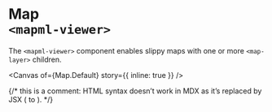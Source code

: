 
<Meta of={Map} name="Events & properties" />

# Map<br/>`<mapml-viewer>`

The `<mapml-viewer>` component enables slippy maps with one or more `<map-layer>` children.


<Canvas of={Map.Default} story={{ inline: true }} />
<Controls of={Map.Default} sort="alpha" />

{/* this is a comment: HTML syntax doesn’t work in MDX as it’s replaced by JSX (<img> to <img />). */}

